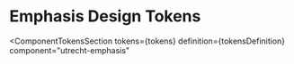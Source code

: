 <!-- @license CC0-1.0 -->


<Meta id="html-emphasis--design-tokens" title="HTML Component/Emphasis/Design Tokens" />

# Emphasis Design Tokens

<ComponentTokensSection
  tokens={tokens}
  definition={tokensDefinition}
  component="utrecht-emphasis"
></ComponentTokensSection>
